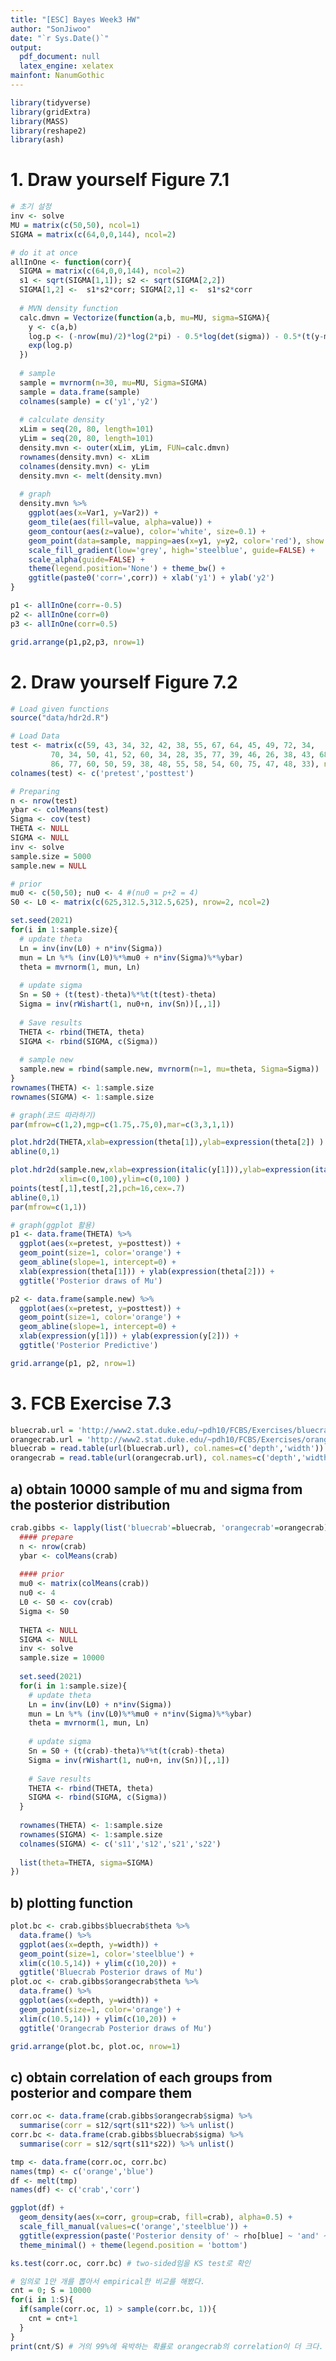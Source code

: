 ```yaml
---
title: "[ESC] Bayes Week3 HW"
author: "SonJiwoo"
date: "`r Sys.Date()`"
output:
  pdf_document: null
  latex_engine: xelatex
mainfont: NanumGothic  
---
```


```r
library(tidyverse)
library(gridExtra)
library(MASS)
library(reshape2)
library(ash)
```

# 1. Draw yourself Figure 7.1
```r
# 초기 설정
inv <- solve
MU = matrix(c(50,50), ncol=1)
SIGMA = matrix(c(64,0,0,144), ncol=2)
```

```r
# do it at once
allInOne <- function(corr){
  SIGMA = matrix(c(64,0,0,144), ncol=2)
  s1 <- sqrt(SIGMA[1,1]); s2 <- sqrt(SIGMA[2,2])
  SIGMA[1,2] <-  s1*s2*corr; SIGMA[2,1] <-  s1*s2*corr
  
  # MVN density function
  calc.dmvn = Vectorize(function(a,b, mu=MU, sigma=SIGMA){
    y <- c(a,b)
    log.p <- (-nrow(mu)/2)*log(2*pi) - 0.5*log(det(sigma)) - 0.5*(t(y-mu) %*% inv(sigma) %*% (y-mu))
    exp(log.p)
  })
  
  # sample
  sample = mvrnorm(n=30, mu=MU, Sigma=SIGMA)
  sample = data.frame(sample)
  colnames(sample) = c('y1','y2')
  
  # calculate density
  xLim = seq(20, 80, length=101)
  yLim = seq(20, 80, length=101)
  density.mvn <- outer(xLim, yLim, FUN=calc.dmvn)
  rownames(density.mvn) <- xLim
  colnames(density.mvn) <- yLim
  density.mvn <- melt(density.mvn)
  
  # graph
  density.mvn %>% 
    ggplot(aes(x=Var1, y=Var2)) +
    geom_tile(aes(fill=value, alpha=value)) +
    geom_contour(aes(z=value), color='white', size=0.1) +
    geom_point(data=sample, mapping=aes(x=y1, y=y2, color='red'), show.legend=FALSE) +
    scale_fill_gradient(low='grey', high='steelblue', guide=FALSE) +
    scale_alpha(guide=FALSE) +
    theme(legend.position='None') + theme_bw() +
    ggtitle(paste0('corr=',corr)) + xlab('y1') + ylab('y2')
}

p1 <- allInOne(corr=-0.5)
p2 <- allInOne(corr=0)
p3 <- allInOne(corr=0.5)

grid.arrange(p1,p2,p3, nrow=1)
```

# 2. Draw yourself Figure 7.2
```r
# Load given functions 
source("data/hdr2d.R")

# Load Data
test <- matrix(c(59, 43, 34, 32, 42, 38, 55, 67, 64, 45, 49, 72, 34, 
         70, 34, 50, 41, 52, 60, 34, 28, 35, 77, 39, 46, 26, 38, 43, 68, 
         86, 77, 60, 50, 59, 38, 48, 55, 58, 54, 60, 75, 47, 48, 33), ncol=2, byrow=FALSE)
colnames(test) <- c('pretest','posttest')
```

```r
# Preparing
n <- nrow(test)
ybar <- colMeans(test)
Sigma <- cov(test)
THETA <- NULL
SIGMA <- NULL
inv <- solve
sample.size = 5000
sample.new = NULL

# prior
mu0 <- c(50,50); nu0 <- 4 #(nu0 = p+2 = 4) 
S0 <- L0 <- matrix(c(625,312.5,312.5,625), nrow=2, ncol=2)
```

```r
set.seed(2021)
for(i in 1:sample.size){
  # update theta
  Ln = inv(inv(L0) + n*inv(Sigma))
  mun = Ln %*% (inv(L0)%*%mu0 + n*inv(Sigma)%*%ybar)
  theta = mvrnorm(1, mun, Ln)
  
  # update sigma
  Sn = S0 + (t(test)-theta)%*%t(t(test)-theta)
  Sigma = inv(rWishart(1, nu0+n, inv(Sn))[,,1])
  
  # Save results
  THETA <- rbind(THETA, theta)
  SIGMA <- rbind(SIGMA, c(Sigma))
  
  # sample new
  sample.new = rbind(sample.new, mvrnorm(n=1, mu=theta, Sigma=Sigma))
}
rownames(THETA) <- 1:sample.size
rownames(SIGMA) <- 1:sample.size
```

```r
# graph(코드 따라하기)
par(mfrow=c(1,2),mgp=c(1.75,.75,0),mar=c(3,3,1,1))

plot.hdr2d(THETA,xlab=expression(theta[1]),ylab=expression(theta[2]) )
abline(0,1)

plot.hdr2d(sample.new,xlab=expression(italic(y[1])),ylab=expression(italic(y[2])), 
           xlim=c(0,100),ylim=c(0,100) )
points(test[,1],test[,2],pch=16,cex=.7)
abline(0,1)
par(mfrow=c(1,1))
```

```r
# graph(ggplot 활용)
p1 <- data.frame(THETA) %>% 
  ggplot(aes(x=pretest, y=posttest)) +
  geom_point(size=1, color='orange') +
  geom_abline(slope=1, intercept=0) +
  xlab(expression(theta[1])) + ylab(expression(theta[2])) +
  ggtitle('Posterior draws of Mu')

p2 <- data.frame(sample.new) %>% 
  ggplot(aes(x=pretest, y=posttest)) +
  geom_point(size=1, color='orange') +
  geom_abline(slope=1, intercept=0) +
  xlab(expression(y[1])) + ylab(expression(y[2])) +
  ggtitle('Posterior Predictive')

grid.arrange(p1, p2, nrow=1)
```

# 3. FCB Exercise 7.3
```r
bluecrab.url = 'http://www2.stat.duke.edu/~pdh10/FCBS/Exercises/bluecrab.dat'
orangecrab.url = 'http://www2.stat.duke.edu/~pdh10/FCBS/Exercises/orangecrab.dat'
bluecrab = read.table(url(bluecrab.url), col.names=c('depth','width'))
orangecrab = read.table(url(orangecrab.url), col.names=c('depth','width'))
```

## a) obtain 10000 sample of mu and sigma from the posterior distribution
```r
crab.gibbs <- lapply(list('bluecrab'=bluecrab, 'orangecrab'=orangecrab), FUN=function(crab){
  #### prepare
  n <- nrow(crab)
  ybar <- colMeans(crab)
  
  #### prior
  mu0 <- matrix(colMeans(crab))
  nu0 <- 4
  L0 <- S0 <- cov(crab)
  Sigma <- S0
  
  THETA <- NULL
  SIGMA <- NULL
  inv <- solve
  sample.size = 10000
  
  set.seed(2021)
  for(i in 1:sample.size){
    # update theta
    Ln = inv(inv(L0) + n*inv(Sigma))
    mun = Ln %*% (inv(L0)%*%mu0 + n*inv(Sigma)%*%ybar)
    theta = mvrnorm(1, mun, Ln)
    
    # update sigma
    Sn = S0 + (t(crab)-theta)%*%t(t(crab)-theta)
    Sigma = inv(rWishart(1, nu0+n, inv(Sn))[,,1])
    
    # Save results
    THETA <- rbind(THETA, theta)
    SIGMA <- rbind(SIGMA, c(Sigma))
  }
  
  rownames(THETA) <- 1:sample.size
  rownames(SIGMA) <- 1:sample.size
  colnames(SIGMA) <- c('s11','s12','s21','s22')
  
  list(theta=THETA, sigma=SIGMA)
})
```

## b) plotting function
```r
plot.bc <- crab.gibbs$bluecrab$theta %>% 
  data.frame() %>% 
  ggplot(aes(x=depth, y=width)) +
  geom_point(size=1, color='steelblue') +
  xlim(c(10.5,14)) + ylim(c(10,20)) +
  ggtitle('Bluecrab Posterior draws of Mu')
plot.oc <- crab.gibbs$orangecrab$theta %>% 
  data.frame() %>% 
  ggplot(aes(x=depth, y=width)) +
  geom_point(size=1, color='orange') +
  xlim(c(10.5,14)) + ylim(c(10,20)) +
  ggtitle('Orangecrab Posterior draws of Mu')

grid.arrange(plot.bc, plot.oc, nrow=1)
```

## c) obtain correlation of each groups from posterior and compare them
```r
corr.oc <- data.frame(crab.gibbs$orangecrab$sigma) %>% 
  summarise(corr = s12/sqrt(s11*s22)) %>% unlist()
corr.bc <- data.frame(crab.gibbs$bluecrab$sigma) %>% 
  summarise(corr = s12/sqrt(s11*s22)) %>% unlist()

tmp <- data.frame(corr.oc, corr.bc)
names(tmp) <- c('orange','blue')
df <- melt(tmp)
names(df) <- c('crab','corr')

ggplot(df) +
  geom_density(aes(x=corr, group=crab, fill=crab), alpha=0.5) +
  scale_fill_manual(values=c('orange','steelblue')) +
  ggtitle(expression(paste('Posterior density of' ~ rho[blue] ~ 'and' ~ rho[orange]))) +
  theme_minimal() + theme(legend.position = 'bottom')
```

```r
ks.test(corr.oc, corr.bc) # two-sided임을 KS test로 확인
```

```r
# 임의로 1만 개를 뽑아서 empirical한 비교를 해봤다.
cnt = 0; S = 10000
for(i in 1:S){
  if(sample(corr.oc, 1) > sample(corr.bc, 1)){
    cnt = cnt+1
  }
}
print(cnt/S) # 거의 99%에 육박하는 확률로 orangecrab의 correlation이 더 크다.
```